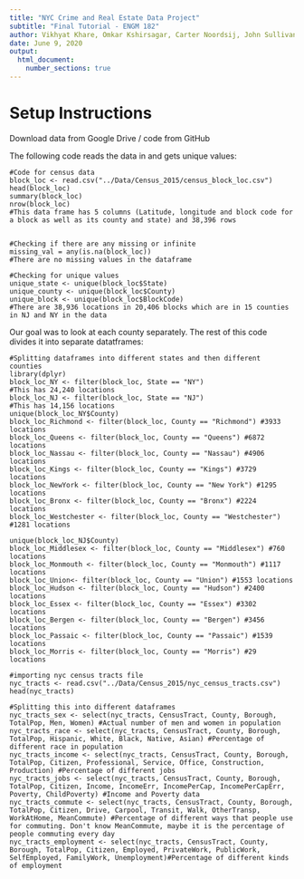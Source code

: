 ```yaml
---
title: "NYC Crime and Real Estate Data Project"
subtitle: "Final Tutorial - ENGM 182"
author: Vikhyat Khare, Omkar Kshirsagar, Carter Noordsij, John Sullivan
date: June 9, 2020
output:
  html_document:
    number_sections: true
---
```


# Setup Instructions

Download data from Google Drive / code from GitHub

The following code reads the data in and gets unique values:

```
#Code for census data
block_loc <- read.csv("../Data/Census_2015/census_block_loc.csv")
head(block_loc)
summary(block_loc)
nrow(block_loc)
#This data frame has 5 columns (Latitude, longitude and block code for a block as well as its county and state) and 38,396 rows


#Checking if there are any missing or infinite 
missing_val = any(is.na(block_loc))
#There are no missing values in the dataframe

#Checking for unique values 
unique_state <- unique(block_loc$State)
unique_county <- unique(block_loc$County)
unique_block <- unique(block_loc$BlockCode)
#There are 38,936 locations in 20,406 blocks which are in 15 counties in NJ and NY in the data
```

Our goal was to look at each county separately. The rest of this code divides it into separate datatframes:

```
#Splitting dataframes into different states and then different counties
library(dplyr)
block_loc_NY <- filter(block_loc, State == "NY")
#This has 24,240 locations
block_loc_NJ <- filter(block_loc, State == "NJ")
#This has 14,156 locations
unique(block_loc_NY$County)
block_loc_Richmond <- filter(block_loc, County == "Richmond") #3933 locations
block_loc_Queens <- filter(block_loc, County == "Queens") #6872 locations
block_loc_Nassau <- filter(block_loc, County == "Nassau") #4906 locations
block_loc_Kings <- filter(block_loc, County == "Kings") #3729 locations
block_loc_NewYork <- filter(block_loc, County == "New York") #1295 locations
block_loc_Bronx <- filter(block_loc, County == "Bronx") #2224 locations
block_loc_Westchester <- filter(block_loc, County == "Westchester") #1281 locations

unique(block_loc_NJ$County)
block_loc_Middlesex <- filter(block_loc, County == "Middlesex") #760 locations
block_loc_Monmouth <- filter(block_loc, County == "Monmouth") #1117 locations
block_loc_Union<- filter(block_loc, County == "Union") #1553 locations
block_loc_Hudson <- filter(block_loc, County == "Hudson") #2400 locations
block_loc_Essex <- filter(block_loc, County == "Essex") #3302 locations
block_loc_Bergen <- filter(block_loc, County == "Bergen") #3456 locations
block_loc_Passaic <- filter(block_loc, County == "Passaic") #1539 locations
block_loc_Morris <- filter(block_loc, County == "Morris") #29 locations

#importing nyc census tracts file
nyc_tracts <- read.csv("../Data/Census_2015/nyc_census_tracts.csv")
head(nyc_tracts)

#Splitting this into different dataframes
nyc_tracts_sex <- select(nyc_tracts, CensusTract, County, Borough, TotalPop, Men, Women) #Actual number of men and women in population
nyc_tracts_race <- select(nyc_tracts, CensusTract, County, Borough, TotalPop, Hispanic, White, Black, Native, Asian) #Percentage of different race in population
nyc_tracts_income <- select(nyc_tracts, CensusTract, County, Borough, TotalPop, Citizen, Professional, Service, Office, Construction, Production) #Percentage of different jobs
nyc_tracts_jobs <- select(nyc_tracts, CensusTract, County, Borough, TotalPop, Citizen, Income, IncomeErr, IncomePerCap, IncomePerCapErr, Poverty, ChildPoverty) #Income and Poverty data
nyc_tracts_commute <- select(nyc_tracts, CensusTract, County, Borough, TotalPop, Citizen, Drive, Carpool, Transit, Walk, OtherTransp, WorkAtHome, MeanCommute) #Percentage of different ways that people use for commuting. Don't know MeanCommute, maybe it is the percentage of people commuting every day
nyc_tracts_employment <- select(nyc_tracts, CensusTract, County, Borough, TotalPop, Citizen, Employed, PrivateWork, PublicWork, SelfEmployed, FamilyWork, Unemployment)#Percentage of different kinds of employment
```

